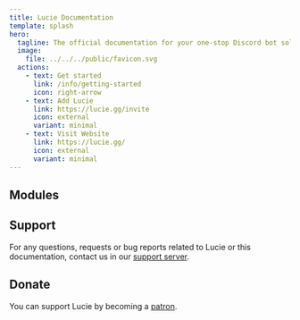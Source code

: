 ```yaml
---
title: Lucie Documentation
template: splash
hero:
  tagline: The official documentation for your one-stop Discord bot solution.
  image:
    file: ../../../public/favicon.svg
  actions:
    - text: Get started
      link: /info/getting-started
      icon: right-arrow
    - text: Add Lucie
      link: https://lucie.gg/invite
      icon: external
      variant: minimal
    - text: Visit Website
      link: https://lucie.gg/
      icon: external
      variant: minimal
---
```



## Modules

<DirectoryList path="modules/" />

## Support

For any questions, requests or bug reports related to Lucie or this documentation, contact us in our [support server](https://lucie.gg/server).

## Donate

You can support Lucie by becoming a [patron](https://lucie.gg/patreon).

<Redirects />
